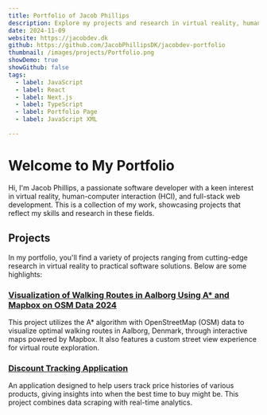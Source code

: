 ```yaml
---
title: Portfolio of Jacob Phillips
description: Explore my projects and research in virtual reality, human-computer interaction, and software development.
date: 2024-11-09
website: https://jacobdev.dk
github: https://github.com/JacobPhillipsDK/jacobdev-portfolio
thumbnail: /images/projects/Portfolio.png
showDemo: true
showGithub: false
tags:
  - label: JavaScript
  - label: React
  - label: Next.js
  - label: TypeScript
  - label: Portfolio Page
  - label: JavaScript XML

---
```


# Welcome to My Portfolio

Hi, I'm Jacob Phillips, a passionate software developer with a keen interest in virtual reality, human-computer interaction (HCI), and full-stack web development. This is a collection of my work, showcasing projects that reflect my skills and research in these fields.

## Projects

In my portfolio, you'll find a variety of projects ranging from cutting-edge research in virtual reality to practical software solutions. Below are some highlights:

### [Visualization of Walking Routes in Aalborg Using A* and Mapbox on OSM Data 2024](https://jacobdev.dk/projects/projects/WalkingRoutes)
This project utilizes the A* algorithm with OpenStreetMap (OSM) data to visualize optimal walking routes in Aalborg, Denmark, through interactive maps powered by Mapbox. It also features a custom street view experience for virtual route exploration.

### [Discount Tracking Application](https://jacobdev.dk//projects/Discount-Finder)
An application designed to help users track price histories of various products, giving insights into when the best time to buy might be. This project combines data scraping with real-time analytics.
